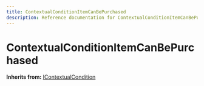 ```yaml
---
title: ContextualConditionItemCanBePurchased
description: Reference documentation for ContextualConditionItemCanBePurchased meta class
---
```



# ContextualConditionItemCanBePurchased

**Inherits from:** [IContextualCondition](/classes/icontextualcondition)

<ClassDetails file="/db/classes/ContextualConditionItemCanBePurchased.e2e58d3f8e4c.json" />
